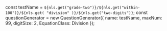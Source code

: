 
const testName = `${nls.get("grade-two")}/${nls.get("within-100")}/${nls.get(
	"division"
)}/${nls.get("two-digits")}`;
const questionGenerator = new QuestionGenerator({
	name: testName,
	maxNum: 99,
	digitSize: 2,
	EquationClass: Division
});

<Meta title={testName} parameters={defaultDocParams()} />

<Title>{testName.replaceAll("/", " - ")}</Title>

<Canvas className="custom-docs-story">
	<QuizContainer questionGenerator={questionGenerator} />
</Canvas>
